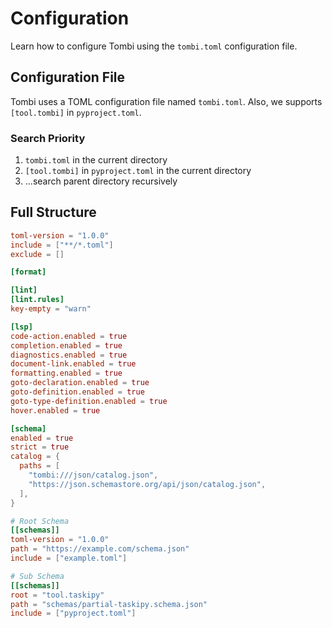 # Configuration

Learn how to configure Tombi using the `tombi.toml` configuration file.

## Configuration File

Tombi uses a TOML configuration file named `tombi.toml`.
Also, we supports `[tool.tombi]` in `pyproject.toml`.

### Search Priority

1. `tombi.toml` in the current directory
2. `[tool.tombi]` in `pyproject.toml` in the current directory
3. ...search parent directory recursively

## Full Structure

```toml
toml-version = "1.0.0"
include = ["**/*.toml"]
exclude = []

[format]

[lint]
[lint.rules]
key-empty = "warn"

[lsp]
code-action.enabled = true
completion.enabled = true
diagnostics.enabled = true
document-link.enabled = true
formatting.enabled = true
goto-declaration.enabled = true
goto-definition.enabled = true
goto-type-definition.enabled = true
hover.enabled = true

[schema]
enabled = true
strict = true
catalog = {
  paths = [
    "tombi:///json/catalog.json",
    "https://json.schemastore.org/api/json/catalog.json",
  ],
}

# Root Schema
[[schemas]]
toml-version = "1.0.0"
path = "https://example.com/schema.json"
include = ["example.toml"]

# Sub Schema
[[schemas]]
root = "tool.taskipy"
path = "schemas/partial-taskipy.schema.json"
include = ["pyproject.toml"]
```
